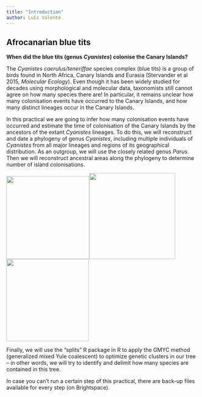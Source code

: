 ```yaml
---
title: "Introduction"
author: Luís Valente
---
```


## Afrocanarian blue tits 

**When did the blue tits (genus *Cyanistes*) colonise the Canary Islands?**

The *Cyanistes caerulus/teneriffae* species complex (blue tits) is a group of birds found in North Africa, Canary Islands and Eurasia (Stervander et al 2015, *Molecular Ecology*). Even though it has been widely studied for decades using morphological and molecular data, taxonomists still cannot agree on how many species there are! In particular, it remains unclear how many colonisation events have occurred to the Canary Islands, and how many distinct lineages occur in the Canary Islands.

In this practical we are going to infer how many colonisation events have occurred and estimate the time of colonisation of the Canary Islands by the ancestors of the extant *Cyanistes* lineages. To do this, we will reconstruct and date a phylogeny of genus *Cyanistes*, including multiple individuals of *Cyanistes* from all major lineages and regions of its geographical distribution. As an outgroup, we will use the closely related genus *Parus*. Then we will reconstruct ancestral areas along the phylogeny to determine number of island colonisations.

![](images/cyanistes_teneriffae.png){width="218"}![](images/cyanistes_caerulus.png){width="226"}![](images/cyanistes_cyanus.png){width="216"}

Finally, we will use the "splits" R package in R to apply the GMYC method (generalized mixed Yule coalescent) to optimize genetic clusters in our tree -- in other words, we will try to identify and delimit how many species are contained in this tree.

In case you can't run a certain step of this practical, there are back-up files available for every step (on Brightspace).